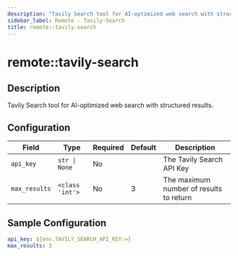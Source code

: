 ```yaml
---
description: "Tavily Search tool for AI-optimized web search with structured results."
sidebar_label: Remote - Tavily-Search
title: remote::tavily-search
---
```


# remote::tavily-search

## Description

Tavily Search tool for AI-optimized web search with structured results.

## Configuration

| Field | Type | Required | Default | Description |
|-------|------|----------|---------|-------------|
| `api_key` | `str \| None` | No |  | The Tavily Search API Key |
| `max_results` | `<class 'int'>` | No | 3 | The maximum number of results to return |

## Sample Configuration

```yaml
api_key: ${env.TAVILY_SEARCH_API_KEY:=}
max_results: 3
```
